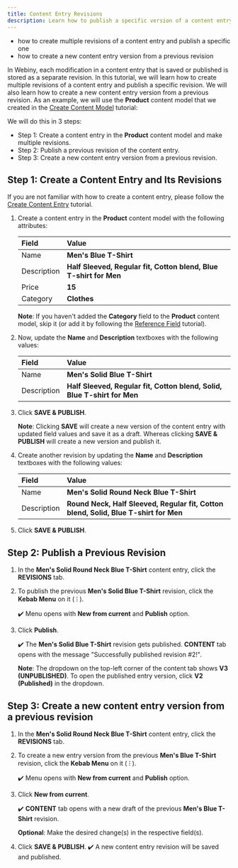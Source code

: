 ```yaml
---
title: Content Entry Revisions
description: Learn how to publish a specific version of a content entry, and create a new version of a content entry by deriving from a previous revision.
---
```



<Alert type="success" title="WHAT YOU'LL LEARN">

- how to create multiple revisions of a content entry and publish a specific one
- how to create a new content entry version from a previous revision

</Alert>

In Webiny, each modification in a content entry that is saved or published is stored as a separate revision.
In this tutorial, we will learn how to create multiple revisions of a content entry and publish a specific revision.
We will also learn how to create a new content entry version from a previous revision.
As an example, we will use the **Product** content model that we created in the [Create Content Model](../essentials/create-content-model) tutorial:

We will do this in 3 steps:
- Step 1: Create a content entry in the **Product** content model and make multiple revisions.
- Step 2: Publish a previous revision of the content entry.
- Step 3: Create a new content entry version from a previous revision.

## Step 1: Create a Content Entry and Its Revisions

If you are not familiar with how to create a content entry, please follow the [Create Content Entry](../essentials/create-content-entry) tutorial.

1. Create a content entry in the **Product** content model with the following attributes:

    | Field       | Value                                                              |
    | :-------    | :----------                                                        |
    | Name        | **Men's Blue T-Shirt**                                             |
    | Description | **Half Sleeved, Regular fit, Cotton blend, Blue T-shirt for Men**  |
    | Price       | **15**                                                             |
    | Category    | **Clothes**                                                        |

    **Note**: If you haven't added the **Category** field to the **Product** content model, skip it (or add it by following the [Reference Field](../essentials/reference-field) tutorial).

2. Now, update the **Name** and **Description** textboxes with the following values:

    | Field       | Value                                                                    |
    | :-------    | :----------                                                              |
    | Name        | **Men's Solid Blue T-Shirt**                                             |
    | Description | **Half Sleeved, Regular fit, Cotton blend, Solid, Blue T-shirt for Men** |

3. Click **SAVE & PUBLISH**.

    **Note**: Clicking **SAVE** will create a new version of the content entry with updated field values and save it as a draft.
    Whereas clicking **SAVE & PUBLISH** will create a new version and publish it.

4. Create another revision by updating the **Name** and **Description** textboxes with the following values:

    | Field       | Value                                                                                |
    | :-------    | :----------                                                                          |
    | Name        | **Men's Solid Round Neck Blue T-Shirt**                                              |
    | Description | **Round Neck, Half Sleeved, Regular fit, Cotton blend, Solid, Blue T-shirt for Men** |

5. Click **SAVE & PUBLISH**.


## Step 2: Publish a Previous Revision

1. In the **Men's Solid Round Neck Blue T-Shirt** content entry, click the **REVISIONS** tab.

2. To publish the previous **Men's Solid Blue T-Shirt** revision, click the **Kebab Menu** on it ( ⁝ ).

    ✔️ Menu opens with **New from current** and **Publish** option.

3. Click **Publish**.

    ✔️ The **Men's Solid Blue T-Shirt** revision gets published. **CONTENT** tab opens with the message "Successfully published revision #2!".

    **Note**: The dropdown on the top-left corner of the content tab shows **V3 (UNPUBLISHED)**. To open the published entry version, click **V2 (Published)** in the dropdown.


## Step 3: Create a new content entry version from a previous revision

1. In the **Men's Solid Round Neck Blue T-Shirt** content entry, click the **REVISIONS** tab.

2. To create a new entry version from the previous **Men's Blue T-Shirt** revision, click the **Kebab Menu** on it ( ⁝ ).

    ✔️ Menu opens with **New from current** and **Publish** option.

3. Click **New from current**.

    ✔️ **CONTENT** tab opens with a new draft of the previous **Men's Blue T-Shirt** revision.

    **Optional**: Make the desired change(s) in the respective field(s).

4. Click **SAVE & PUBLISH**.
   ✔️ A new content entry revision will be saved and published.